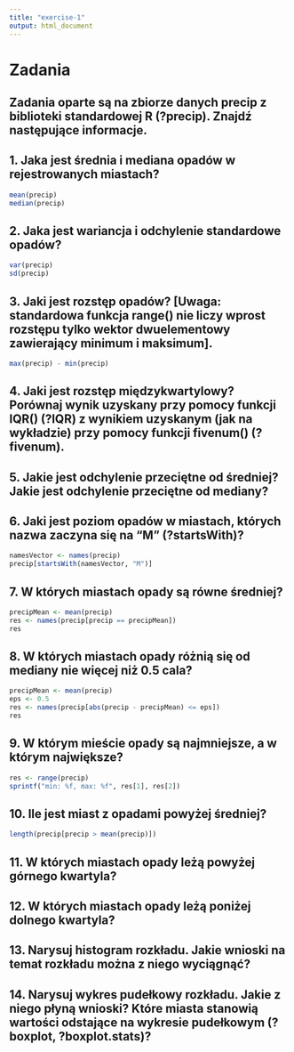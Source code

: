 ```yaml
---
title: "exercise-1"
output: html_document
---
```


# Zadania
## Zadania oparte są na zbiorze danych precip z biblioteki standardowej R (?precip). Znajdź następujące informacje.

## 1. Jaka jest średnia i mediana opadów w rejestrowanych miastach?
```r
mean(precip)
median(precip)
```

## 2. Jaka jest wariancja i odchylenie standardowe opadów?
```r
var(precip)
sd(precip)
```

## 3. Jaki jest rozstęp opadów? [Uwaga: standardowa funkcja range() nie liczy wprost rozstępu tylko wektor dwuelementowy zawierający minimum i maksimum].
```r
max(precip) - min(precip)
```

## 4. Jaki jest rozstęp międzykwartylowy? Porównaj wynik uzyskany przy pomocy funkcji IQR() (?IQR) z wynikiem uzyskanym (jak na wykładzie) przy pomocy funkcji fivenum() (?fivenum).

## 5. Jakie jest odchylenie przeciętne od średniej? Jakie jest odchylenie przeciętne od mediany?

## 6. Jaki jest poziom opadów w miastach, których nazwa zaczyna się na “M” (?startsWith)?
```r
namesVector <- names(precip)
precip[startsWith(namesVector, "M")]
```

## 7. W których miastach opady są równe średniej?
```r
precipMean <- mean(precip)
res <- names(precip[precip == precipMean])
res
```

## 8. W których miastach opady różnią się od mediany nie więcej niż 0.5 cala?
```r
precipMean <- mean(precip)
eps <- 0.5
res <- names(precip[abs(precip - precipMean) <= eps])
res
```

## 9. W którym mieście opady są najmniejsze, a w którym największe?
```r
res <- range(precip)
sprintf("min: %f, max: %f", res[1], res[2])
```

## 10. Ile jest miast z opadami powyżej średniej?
```r
length(precip[precip > mean(precip)])
```

## 11. W których miastach opady leżą powyżej górnego kwartyla?

## 12. W których miastach opady leżą poniżej dolnego kwartyla?

## 13. Narysuj histogram rozkładu. Jakie wnioski na temat rozkładu można z niego wyciągnąć?

## 14. Narysuj wykres pudełkowy rozkładu. Jakie z niego płyną wnioski? Które miasta stanowią wartości odstające na wykresie pudełkowym (?boxplot, ?boxplot.stats)?

